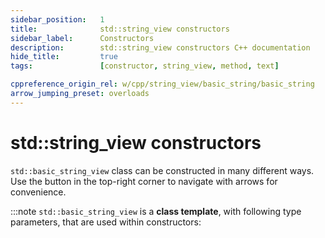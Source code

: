 ```yaml
---
sidebar_position:	1
title:				std::string_view constructors
sidebar_label:		Constructors
description:		std::string_view constructors C++ documentation
hide_title:			true
tags:				[constructor, string_view, method, text]

cppreference_origin_rel: w/cpp/string_view/basic_string/basic_string
arrow_jumping_preset: overloads
---
```


# std::string_view constructors



<!----------------- Codes ---------------------->
`std::basic_string_view` class can be constructed in many different ways.
Use the button in the top-right corner to navigate with arrows for convenience.

:::note
`std::basic_string_view` is a **class template**, with following type parameters,
that are used within constructors:

<SymbolTable noTraits>
	<Symbol name="CharT"		desc="Character type"/>
	<Symbol name="Traits" 		desc="Traits class specifying the operations on the character type"/>
</SymbolTable>

<ImproveSection />

